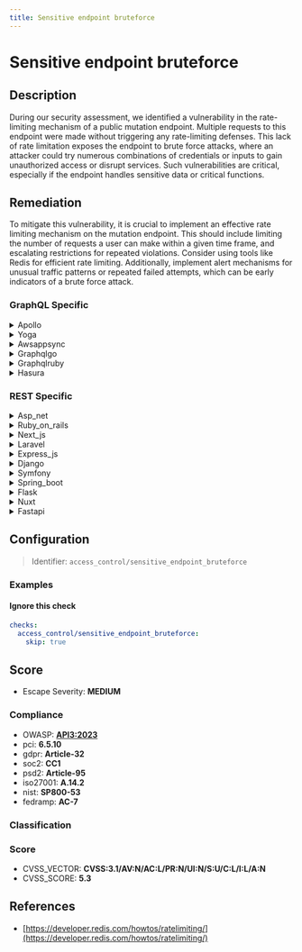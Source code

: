 ```yaml
---
title: Sensitive endpoint bruteforce
---
```


# Sensitive endpoint bruteforce

## Description

During our security assessment, we identified a vulnerability in the rate-limiting mechanism of a public mutation endpoint. Multiple requests to this endpoint were made without triggering any rate-limiting defenses. This lack of rate limitation exposes the endpoint to brute force attacks, where an attacker could try numerous combinations of credentials or inputs to gain unauthorized access or disrupt services. Such vulnerabilities are critical, especially if the endpoint handles sensitive data or critical functions.


## Remediation

To mitigate this vulnerability, it is crucial to implement an effective rate limiting mechanism on the mutation endpoint. This should include limiting the number of requests a user can make within a given time frame, and escalating restrictions for repeated violations. Consider using tools like Redis for efficient rate limiting. Additionally, implement alert mechanisms for unusual traffic patterns or repeated failed attempts, which can be early indicators of a brute force attack.



### GraphQL Specific

<details>
    <summary>Apollo</summary>

To mitigate the risk of brute force attacks on sensitive endpoints in the Apollo framework engine, implement rate limiting and account lockout policies. Additionally, enforce strong password policies, utilize multi-factor authentication, and monitor logs for suspicious activities. Ensure that the Apollo server is up-to-date with the latest security patches and configure HTTPS to encrypt data in transit.

</details>

<details>
    <summary>Yoga</summary>

To mitigate the risk of sensitive endpoint brute force attacks in the Yoga framework engine, implement rate limiting to restrict the number of requests a user can make within a given timeframe. Additionally, use CAPTCHA challenges after a certain number of failed attempts to ensure that the requests are made by humans rather than automated scripts. Employ multi-factor authentication to add an extra layer of security, and monitor logs for repeated failed attempts to detect potential attacks. Ensure that all sensitive endpoints are protected with strong access controls and authentication mechanisms.

</details>

<details>
    <summary>Awsappsync</summary>

To mitigate the risk of sensitive endpoint brute force attacks in AWS AppSync, implement rate limiting to control the number of requests a user can make within a given timeframe. Utilize AWS WAF (Web Application Firewall) to set up rules that block or flag IP addresses that exceed request thresholds. Additionally, enable AWS AppSync's built-in authentication mechanisms and configure field-level authorization to ensure that only authenticated and authorized users can access sensitive data or operations. Regularly review and update your security policies to adapt to new threats.

</details>

<details>
    <summary>Graphqlgo</summary>

Implement rate limiting and request throttling to prevent brute force attacks on sensitive endpoints. Additionally, use strong authentication mechanisms and monitor logs for suspicious activities.

</details>

<details>
    <summary>Graphqlruby</summary>

To mitigate the risk of sensitive endpoint brute force attacks in a GraphQL Ruby framework, implement rate limiting to restrict the number of requests a user can make within a given timeframe. Additionally, use strong authentication mechanisms and monitor logs for suspicious activities. Consider also implementing CAPTCHA challenges after a certain number of failed attempts to further protect against automated attacks.

</details>

<details>
    <summary>Hasura</summary>

To mitigate the risk of brute force attacks on sensitive endpoints in the Hasura framework, implement rate limiting to restrict the number of requests a user can make within a given time frame. Additionally, use strong authentication mechanisms such as multi-factor authentication (MFA) to protect against unauthorized access. Monitor logs for suspicious activities and consider using a Web Application Firewall (WAF) to detect and block malicious traffic patterns. Ensure that your Hasura GraphQL engine is up to date with the latest security patches.

</details>


### REST Specific

<details>
    <summary>Asp_net</summary>

Implement a robust rate-limiting mechanism using ASP.NET's built-in features or third-party libraries. Configure the rate limiter to define thresholds for the number of requests allowed from a single IP address within a set time window. Utilize the `IApplicationBuilder.UseMiddleware` method to integrate the rate-limiting middleware into the request pipeline. Additionally, consider adding CAPTCHA challenges after a certain number of failed attempts to further protect against automated brute force attacks.

</details>

<details>
    <summary>Ruby_on_rails</summary>

Implement a robust rate-limiting mechanism using Rack::Attack or a similar middleware. Configure it to limit the number of requests allowed from a single IP address to the sensitive endpoint within a specified time window. This will help prevent brute force attacks by blocking excessive requests. Additionally, ensure that the endpoint implements strong authentication and logging to detect and respond to suspicious activities promptly.

</details>

<details>
    <summary>Next_js</summary>

Implement a robust rate-limiting mechanism using middleware such as 'express-rate-limit' for Next.js API routes. Configure it to limit the number of requests a user can make to the sensitive endpoint within a set time window. Additionally, consider adding CAPTCHA verification after a certain number of failed attempts to prevent automated brute force attacks.

</details>

<details>
    <summary>Laravel</summary>

Implement a robust rate-limiting mechanism using Laravel's built-in 'throttle' middleware. Configure the middleware to limit the number of requests allowed per minute per user or IP address. Adjust the thresholds according to the sensitivity of the endpoint and ensure that the system logs excessive access attempts for further analysis and response.

</details>

<details>
    <summary>Express_js</summary>

Implement a robust rate-limiting middleware in the Express.js application, such as 'express-rate-limit'. Configure it to limit the number of requests a user can make to the sensitive endpoint within a set period. Adjust the threshold and time window according to the endpoint's sensitivity and expected traffic. Additionally, consider adding CAPTCHA challenges after a certain number of failed attempts and ensure proper logging of request patterns to detect and respond to potential brute force attacks.

</details>

<details>
    <summary>Django</summary>

Implement a robust rate-limiting mechanism using Django's cache framework or third-party packages like 'django-ratelimit'. Configure the rate-limiter to track the number of requests per user/IP and set sensible thresholds to prevent brute force attacks. Additionally, enforce account lockout policies after a certain number of failed attempts and ensure logging of such events for monitoring and alerting purposes.

</details>

<details>
    <summary>Symfony</summary>

Implement a robust rate-limiting mechanism using Symfony's 'RateLimiter' component. Configure it to define limits based on the number of requests over time from a single IP or user account. Set strict thresholds and use a sliding window algorithm to prevent brute force attacks. Additionally, ensure that the system logs excessive requests and alerts administrators to potential abuse. Consider using CAPTCHAs or requiring multi-factor authentication after a certain number of failed attempts to further enhance security.

</details>

<details>
    <summary>Spring_boot</summary>

Implement a robust rate-limiting mechanism using Spring Boot's built-in support or third-party libraries like Bucket4j or Guava RateLimiter. Configure the rate limiter to define the maximum number of requests allowed from a single IP address within a specific time window, and enforce a cooldown period after the limit is exceeded. Additionally, integrate the rate limiter with Spring Security to enhance the overall security posture of the application. Monitor and adjust the rate limits based on traffic patterns and threat intelligence to prevent brute force attacks effectively.

</details>

<details>
    <summary>Flask</summary>

Implement a robust rate-limiting mechanism using Flask extensions such as Flask-Limiter. Configure it to define request limits based on IP address or user account, and set appropriate time windows to prevent brute force attacks. Additionally, ensure that the endpoint implements account lockout policies after a certain number of failed attempts and provides alerts for multiple failed attempts to detect potential attacks.

</details>

<details>
    <summary>Nuxt</summary>

Implement robust rate-limiting on the vulnerable endpoint using Nuxt.js middleware or third-party libraries such as `express-rate-limit` for server-side rate-limiting. Configure the rate limiter to define a maximum number of allowed requests within a specific time window from a single IP address. Additionally, consider adding CAPTCHA challenges after a certain threshold of failed attempts to prevent automated attacks. Ensure that the rate-limiting mechanism is tested thoroughly to confirm its effectiveness against brute force attacks.

</details>

<details>
    <summary>Fastapi</summary>

Implement a robust rate-limiting mechanism using a middleware that tracks the number of requests from a single IP address or user account over a given time period. This can be achieved by integrating a library like `slowapi` with FastAPI, which leverages `limits` and `redis` to enforce rate limits. Configure the limits to be strict enough to prevent brute force attacks but lenient enough to allow for normal user interaction. Additionally, ensure that the endpoint implements account lockout policies after a certain number of failed attempts and provides alerts for multiple failed attempts, which could indicate a brute force attack in progress.

</details>

## Configuration

> Identifier: `access_control/sensitive_endpoint_bruteforce`



### Examples



#### Ignore this check

```yaml
checks:
  access_control/sensitive_endpoint_bruteforce:
    skip: true
```




## Score

- Escape Severity: **<span className="medium-severity">MEDIUM</span>**

### Compliance

- OWASP: **[API3:2023](https://github.com/OWASP/API-Security/blob/master/editions/2023/en/0xa3-broken-object-property-level-authorization.md)**
- pci: **6.5.10**
- gdpr: **Article-32**
- soc2: **CC1**
- psd2: **Article-95**
- iso27001: **A.14.2**
- nist: **SP800-53**
- fedramp: **AC-7**

### Classification






### Score

- CVSS_VECTOR: **CVSS:3.1/AV:N/AC:L/PR:N/UI:N/S:U/C:L/I:L/A:N**
- CVSS_SCORE: **5.3**

## References

- [https://developer.redis.com/howtos/ratelimiting/](https://developer.redis.com/howtos/ratelimiting/)
  